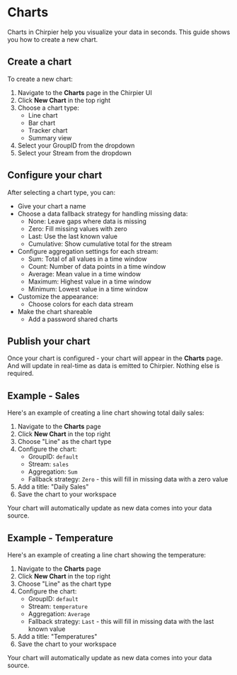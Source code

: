 # Charts

Charts in Chirpier help you visualize your data in seconds.
This guide shows you how to create a new chart.

## Create a chart

To create a new chart:

1. Navigate to the **Charts** page in the Chirpier UI
2. Click **New Chart** in the top right
3. Choose a chart type:
   - Line chart
   - Bar chart 
   - Tracker chart 
   - Summary view
4. Select your GroupID from the dropdown
5. Select your Stream from the dropdown

## Configure your chart

After selecting a chart type, you can:

- Give your chart a name
- Choose a data fallback strategy for handling missing data:
  - None: Leave gaps where data is missing
  - Zero: Fill missing values with zero
  - Last: Use the last known value
  - Cumulative: Show cumulative total for the stream
- Configure aggregation settings for each stream:
  - Sum: Total of all values in a time window
  - Count: Number of data points in a time window
  - Average: Mean value in a time window
  - Maximum: Highest value in a time window
  - Minimum: Lowest value in a time window
- Customize the appearance:
  - Choose colors for each data stream
- Make the chart shareable
  - Add a password shared charts

## Publish your chart

Once your chart is configured - your chart will appear in the **Charts** page. And will update in real-time as data is emitted to Chirpier. 
Nothing else is required.

## Example - Sales

Here's an example of creating a line chart showing total daily sales:

1. Navigate to the **Charts** page
2. Click **New Chart** in the top right
3. Choose "Line" as the chart type
4. Configure the chart:
   - GroupID: `default`
   - Stream: `sales`
   - Aggregation: `Sum`
   - Fallback strategy: `Zero` - this will fill in missing data with a zero value
4. Add a title: "Daily Sales"
5. Save the chart to your workspace

Your chart will automatically update as new data comes into your data source.

## Example - Temperature

Here's an example of creating a line chart showing the temperature:

1. Navigate to the **Charts** page
2. Click **New Chart** in the top right
3. Choose "Line" as the chart type
4. Configure the chart:
   - GroupID: `default`
   - Stream: `temperature`
   - Aggregation: `Average`
   - Fallback strategy: `Last` - this will fill in missing data with the last known value
5. Add a title: "Temperatures"
6. Save the chart to your workspace

Your chart will automatically update as new data comes into your data source.